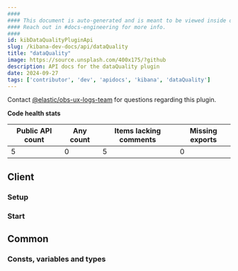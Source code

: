 ```yaml
---
####
#### This document is auto-generated and is meant to be viewed inside our experimental, new docs system.
#### Reach out in #docs-engineering for more info.
####
id: kibDataQualityPluginApi
slug: /kibana-dev-docs/api/dataQuality
title: "dataQuality"
image: https://source.unsplash.com/400x175/?github
description: API docs for the dataQuality plugin
date: 2024-09-27
tags: ['contributor', 'dev', 'apidocs', 'kibana', 'dataQuality']
---
```




Contact [@elastic/obs-ux-logs-team](https://github.com/orgs/elastic/teams/obs-ux-logs-team) for questions regarding this plugin.

**Code health stats**

| Public API count  | Any count | Items lacking comments | Missing exports |
|-------------------|-----------|------------------------|-----------------|
| 5 | 0 | 5 | 0 |

## Client

### Setup
<DocDefinitionList data={[dataQualityObj.client.setup]}/>

### Start
<DocDefinitionList data={[dataQualityObj.client.start]}/>

## Common

### Consts, variables and types
<DocDefinitionList data={dataQualityObj.common.misc}/>

